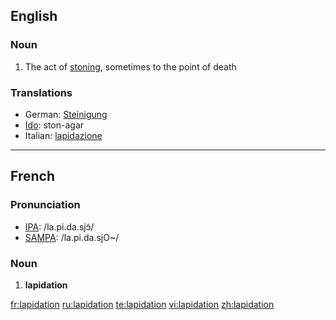 ==English==

===Noun===
{{en-noun}}

# The act of [[stoning]], sometimes to the point of death

===Translations===
{{rfc-level|Translations at L3+ (AutoFormat would have corrected level of Translations)}}
{{trans-top|act of stoning, sometimes to the point of death}}
* German: [[Steinigung]] {{f}}
* [[Ido]]: ston-agar
* Italian: [[lapidazione]] {{f}}
{{trans-mid}}
{{trans-bottom}}

----

==French==

===Pronunciation===
* [[w:IPA|IPA]]: /la.pi.da.sjɔ̃/
* [[w:SAMPA|SAMPA]]: /la.pi.da.sjO~/

===Noun===
{{infl|fr|noun}}

# '''lapidation'''

[[fr:lapidation]]
[[ru:lapidation]]
[[te:lapidation]]
[[vi:lapidation]]
[[zh:lapidation]]